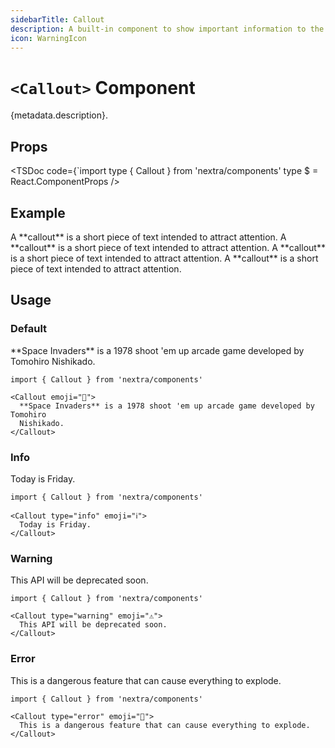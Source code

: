 ```yaml
---
sidebarTitle: Callout
description: A built-in component to show important information to the reader
icon: WarningIcon
---
```




# `<Callout>` Component

{metadata.description}.

## Props

<TSDoc
  code={`import type { Callout } from 'nextra/components'
type $ = React.ComponentProps<typeof Callout>
/>

## Example

<Callout>
  A **callout** is a short piece of text intended to attract attention.
</Callout>

<Callout type="info">
  A **callout** is a short piece of text intended to attract attention.
</Callout>

<Callout type="warning">
  A **callout** is a short piece of text intended to attract attention.
</Callout>

<Callout type="error">
  A **callout** is a short piece of text intended to attract attention.
</Callout>

## Usage

### Default

<Callout emoji="👾">
  **Space Invaders** is a 1978 shoot 'em up arcade game developed by Tomohiro
  Nishikado.
</Callout>

```mdx
import { Callout } from 'nextra/components'

<Callout emoji="👾">
  **Space Invaders** is a 1978 shoot 'em up arcade game developed by Tomohiro
  Nishikado.
</Callout>
```

### Info

<Callout type="info" emoji="ℹ️">
  Today is Friday.
</Callout>

```mdx
import { Callout } from 'nextra/components'

<Callout type="info" emoji="ℹ️">
  Today is Friday.
</Callout>
```

### Warning

<Callout type="warning" emoji="⚠️">
  This API will be deprecated soon.
</Callout>

```mdx
import { Callout } from 'nextra/components'

<Callout type="warning" emoji="⚠️">
  This API will be deprecated soon.
</Callout>
```

### Error

<Callout type="error" emoji="🚫">
  This is a dangerous feature that can cause everything to explode.
</Callout>

```mdx
import { Callout } from 'nextra/components'

<Callout type="error" emoji="️🚫">
  This is a dangerous feature that can cause everything to explode.
</Callout>
```
